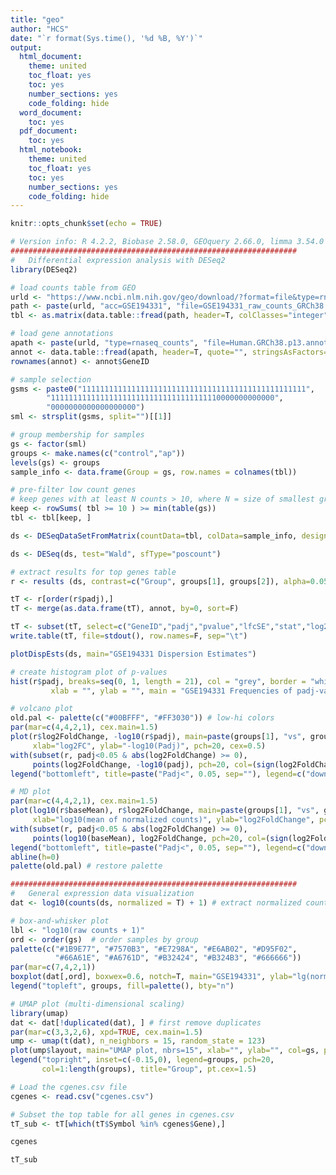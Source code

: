 ```yaml
---
title: "geo"
author: "HCS"
date: "`r format(Sys.time(), '%d %B, %Y')`"
output:
  html_document:
    theme: united
    toc_float: yes
    toc: yes
    number_sections: yes
    code_folding: hide
  word_document:
    toc: yes
  pdf_document:
    toc: yes
  html_notebook:
    theme: united
    toc_float: yes
    toc: yes
    number_sections: yes
    code_folding: hide
---
```


```r
knitr::opts_chunk$set(echo = TRUE)
```

```r
# Version info: R 4.2.2, Biobase 2.58.0, GEOquery 2.66.0, limma 3.54.0
################################################################
#   Differential expression analysis with DESeq2
library(DESeq2)

# load counts table from GEO
urld <- "https://www.ncbi.nlm.nih.gov/geo/download/?format=file&type=rnaseq_counts"
path <- paste(urld, "acc=GSE194331", "file=GSE194331_raw_counts_GRCh38.p13_NCBI.tsv.gz", sep="&");
tbl <- as.matrix(data.table::fread(path, header=T, colClasses="integer"), rownames="GeneID")

# load gene annotations 
apath <- paste(urld, "type=rnaseq_counts", "file=Human.GRCh38.p13.annot.tsv.gz", sep="&")
annot <- data.table::fread(apath, header=T, quote="", stringsAsFactors=F, data.table=F)
rownames(annot) <- annot$GeneID

# sample selection
gsms <- paste0("11111111111111111111111111111111111111111111111111",
        "11111111111111111111111111111111111110000000000000",
        "0000000000000000000")
sml <- strsplit(gsms, split="")[[1]]

# group membership for samples
gs <- factor(sml)
groups <- make.names(c("control","ap"))
levels(gs) <- groups
sample_info <- data.frame(Group = gs, row.names = colnames(tbl))

# pre-filter low count genes
# keep genes with at least N counts > 10, where N = size of smallest group
keep <- rowSums( tbl >= 10 ) >= min(table(gs))
tbl <- tbl[keep, ]

ds <- DESeqDataSetFromMatrix(countData=tbl, colData=sample_info, design= ~Group)

ds <- DESeq(ds, test="Wald", sfType="poscount")

# extract results for top genes table
r <- results (ds, contrast=c("Group", groups[1], groups[2]), alpha=0.05, pAdjustMethod ="fdr")

tT <- r[order(r$padj),] 
tT <- merge(as.data.frame(tT), annot, by=0, sort=F)

tT <- subset(tT, select=c("GeneID","padj","pvalue","lfcSE","stat","log2FoldChange","baseMean","Symbol","Description"))
write.table(tT, file=stdout(), row.names=F, sep="\t")


```

```r
plotDispEsts(ds, main="GSE194331 Dispersion Estimates")
```


```r

# create histogram plot of p-values
hist(r$padj, breaks=seq(0, 1, length = 21), col = "grey", border = "white", 
         xlab = "", ylab = "", main = "GSE194331 Frequencies of padj-values")


```


```r
# volcano plot
old.pal <- palette(c("#00BFFF", "#FF3030")) # low-hi colors
par(mar=c(4,4,2,1), cex.main=1.5)
plot(r$log2FoldChange, -log10(r$padj), main=paste(groups[1], "vs", groups[2]),
     xlab="log2FC", ylab="-log10(Padj)", pch=20, cex=0.5)
with(subset(r, padj<0.05 & abs(log2FoldChange) >= 0),
     points(log2FoldChange, -log10(padj), pch=20, col=(sign(log2FoldChange) + 3)/2, cex=1))
legend("bottomleft", title=paste("Padj<", 0.05, sep=""), legend=c("down", "up"), pch=20,col=1:2)


```

```r
# MD plot
par(mar=c(4,4,2,1), cex.main=1.5)
plot(log10(r$baseMean), r$log2FoldChange, main=paste(groups[1], "vs", groups[2]),
     xlab="log10(mean of normalized counts)", ylab="log2FoldChange", pch=20, cex=0.5)
with(subset(r, padj<0.05 & abs(log2FoldChange) >= 0),
     points(log10(baseMean), log2FoldChange, pch=20, col=(sign(log2FoldChange) + 3)/2, cex=1))
legend("bottomleft", title=paste("Padj<", 0.05, sep=""), legend=c("down", "up"), pch=20,col=1:2)
abline(h=0)
palette(old.pal) # restore palette

```


```r

################################################################
#   General expression data visualization
dat <- log10(counts(ds, normalized = T) + 1) # extract normalized counts

# box-and-whisker plot
lbl <- "log10(raw counts + 1)"
ord <- order(gs)  # order samples by group
palette(c("#1B9E77", "#7570B3", "#E7298A", "#E6AB02", "#D95F02",
          "#66A61E", "#A6761D", "#B32424", "#B324B3", "#666666"))
par(mar=c(7,4,2,1))
boxplot(dat[,ord], boxwex=0.6, notch=T, main="GSE194331", ylab="lg(norm.counts)", outline=F, las=2, col=gs[ord])
legend("topleft", groups, fill=palette(), bty="n")
```

```r
# UMAP plot (multi-dimensional scaling)
library(umap)
dat <- dat[!duplicated(dat), ] # first remove duplicates
par(mar=c(3,3,2,6), xpd=TRUE, cex.main=1.5)
ump <- umap(t(dat), n_neighbors = 15, random_state = 123)
plot(ump$layout, main="UMAP plot, nbrs=15", xlab="", ylab="", col=gs, pch=20, cex=1.5)
legend("topright", inset=c(-0.15,0), legend=groups, pch=20,
       col=1:length(groups), title="Group", pt.cex=1.5)
```

```r
# Load the cgenes.csv file
cgenes <- read.csv("cgenes.csv")

# Subset the top table for all genes in cgenes.csv
tT_sub <- tT[which(tT$Symbol %in% cgenes$Gene),]

cgenes

tT_sub
```

